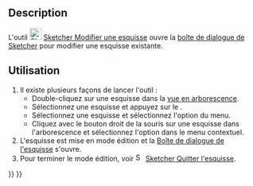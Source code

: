 <languages/>

{{Docnav/fr
|[[Sketcher_NewSketch/fr|Créer une esquisse]]
|[[Sketcher_Dialog/fr|Boite de dialogue]]
|[[Sketcher_Workbench/fr|Atelier Sketcher]]
|IconL=Sketcher_NewSketch.svg‎‎
|IconR=
|IconC=Workbench_Sketcher.svg
}}

{{GuiCommand/fr
|Name=Sketcher EditSketch
|Name/fr=Sketcher Modifier une esquisse
|MenuLocation=Esquisse → Modifier une esquisse
|Workbenches=[[Sketcher_Workbench/fr|Sketcher]], [[PartDesign_Workbench/fr|PartDesign]]
|SeeAlso=[[Sketcher_LeaveSketch/fr|Sketcher Quitter l'esquisse]]
}}

==Description==

L'outil [[Image:Sketcher_EditSketch.svg|24px]] [[Sketcher_EditSketch/fr|Sketcher Modifier une esquisse]] ouvre la [[Sketcher_Dialog/fr|boîte de dialogue de Sketcher]] pour modifier une esquisse existante.

<span id="Usage"></span>
==Utilisation==

# Il existe plusieurs façons de lancer l'outil :
#* Double-cliquez sur une esquisse dans la [[Tree_view/fr|vue en arborescence]].
#* Sélectionnez une esquisse et appuyez sur le {{Button|[[Image:Sketcher_EditSketch.svg|16px]] [[Sketcher_EditSketch/fr|Modifier une esquisse]]}}.
#* Sélectionnez une esquisse et sélectionnez l'option {{MenuCommand|Equisse → [[Image:Sketcher_EditSketch.svg|16px]] Modifier une esquisse}} du menu.
#* Cliquez avec le bouton droit de la souris sur une esquisse dans l'arborescence et sélectionnez l'option {{MenuCommand|Modifier une esquisse}} dans le menu contextuel.
# L'esquisse est mise en mode édition et la [[Sketcher_Dialog/fr|Boîte de dialogue de l'esquisse]] s'ouvre.
# Pour terminer le mode édition, voir [[Image:Sketcher_LeaveSketch.svg|16px]] [[Sketcher_LeaveSketch/fr|Sketcher Quitter l'esquisse]].


{{Docnav/fr
|[[Sketcher_NewSketch/fr|Créer une esquisse]]
|[[Sketcher_Dialog/fr|Boite de dialogue]]
|[[Sketcher_Workbench/fr|Atelier Sketcher]]
|IconL=Sketcher_NewSketch.svg‎‎
|IconR=
|IconC=Workbench_Sketcher.svg
}}

{{Sketcher_Tools_navi{{#translation:}}}}
{{Userdocnavi{{#translation:}}}}
